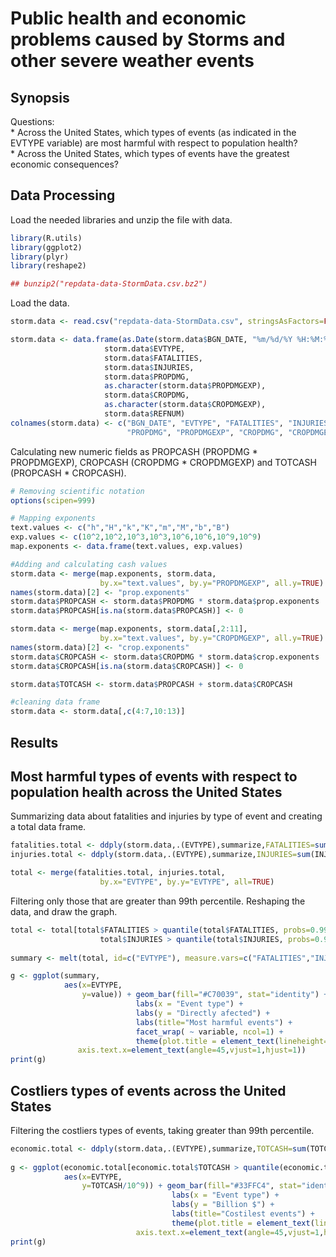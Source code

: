 Public health and economic problems caused by Storms and other severe weather events 
====================================================================================

## Synopsis
Questions:   
* Across the United States, which types of events (as indicated in the EVTYPE variable) are most harmful with respect to population health?   
* Across the United States, which types of events have the greatest economic consequences?   

## Data Processing

Load the needed libraries and unzip the file with data.
```r
library(R.utils)
library(ggplot2)
library(plyr)
library(reshape2)

## bunzip2("repdata-data-StormData.csv.bz2")
```

Load the data.
```r
storm.data <- read.csv("repdata-data-StormData.csv", stringsAsFactors=FALSE)

storm.data <- data.frame(as.Date(storm.data$BGN_DATE, "%m/%d/%Y %H:%M:%S"), 
                     storm.data$EVTYPE, 
                     storm.data$FATALITIES, 
                     storm.data$INJURIES,
                     storm.data$PROPDMG,
                     as.character(storm.data$PROPDMGEXP),
                     storm.data$CROPDMG,
                     as.character(storm.data$CROPDMGEXP),
                     storm.data$REFNUM)
colnames(storm.data) <- c("BGN_DATE", "EVTYPE", "FATALITIES", "INJURIES", 
                          "PROPDMG", "PROPDMGEXP", "CROPDMG", "CROPDMGEXP","REFNUM")

```

Calculating new numeric fields as PROPCASH (PROPDMG * PROPDMGEXP), CROPCASH (CROPDMG 
* CROPDMGEXP) and TOTCASH (PROPCASH * CROPCASH).
```r
# Removing scientific notation
options(scipen=999)

# Mapping exponents
text.values <- c("h","H","k","K","m","M","b","B")
exp.values <- c(10^2,10^2,10^3,10^3,10^6,10^6,10^9,10^9)
map.exponents <- data.frame(text.values, exp.values)

#Adding and calculating cash values
storm.data <- merge(map.exponents, storm.data, 
                    by.x="text.values", by.y="PROPDMGEXP", all.y=TRUE)
names(storm.data)[2] <- "prop.exponents"
storm.data$PROPCASH <- storm.data$PROPDMG * storm.data$prop.exponents
storm.data$PROPCASH[is.na(storm.data$PROPCASH)] <- 0

storm.data <- merge(map.exponents, storm.data[,2:11], 
                    by.x="text.values", by.y="CROPDMGEXP", all.y=TRUE)
names(storm.data)[2] <- "crop.exponents"
storm.data$CROPCASH <- storm.data$CROPDMG * storm.data$crop.exponents
storm.data$CROPCASH[is.na(storm.data$CROPCASH)] <- 0

storm.data$TOTCASH <- storm.data$PROPCASH + storm.data$CROPCASH

#cleaning data frame
storm.data <- storm.data[,c(4:7,10:13)]
```


## Results

## Most harmful types of events with respect to population health across the United States

Summarizing data about fatalities and injuries by type of event and creating a total data frame.
```r
fatalities.total <- ddply(storm.data,.(EVTYPE),summarize,FATALITIES=sum(FATALITIES, na.rm=TRUE))
injuries.total <- ddply(storm.data,.(EVTYPE),summarize,INJURIES=sum(INJURIES, na.rm=TRUE))

total <- merge(fatalities.total, injuries.total, 
                    by.x="EVTYPE", by.y="EVTYPE", all=TRUE)
```

Filtering only those that are greater than 99th percentile. Reshaping the data, and draw the graph.
```r
total <- total[total$FATALITIES > quantile(total$FATALITIES, probs=0.99) |
                    total$INJURIES > quantile(total$INJURIES, probs=0.99),]
    
summary <- melt(total, id=c("EVTYPE"), measure.vars=c("FATALITIES","INJURIES"))
```

```r
g <- ggplot(summary,
            aes(x=EVTYPE, 
                y=value)) + geom_bar(fill="#C70039", stat="identity") +
                            labs(x = "Event type") + 
                            labs(y = "Directly afected") +
                            labs(title="Most harmful events") +
                            facet_wrap( ~ variable, ncol=1) +
                            theme(plot.title = element_text(lineheight=.8, face="bold"),
               axis.text.x=element_text(angle=45,vjust=1,hjust=1))
print(g)

```

## Costliers types of events across the United States

Filtering the costliers types of events, taking greater than 99th percentile.   
```r
economic.total <- ddply(storm.data,.(EVTYPE),summarize,TOTCASH=sum(TOTCASH, na.rm=TRUE))
    
g <- ggplot(economic.total[economic.total$TOTCASH > quantile(economic.total$TOTCASH, probs=0.99),],
            aes(x=EVTYPE, 
                y=TOTCASH/10^9)) + geom_bar(fill="#33FFC4", stat="identity") +
                                    labs(x = "Event type") + 
                                    labs(y = "Billion $") +
                                    labs(title="Costilest events") +
                                    theme(plot.title = element_text(lineheight=.8, face="bold"),
                            axis.text.x=element_text(angle=45,vjust=1,hjust=1))
print(g)

```